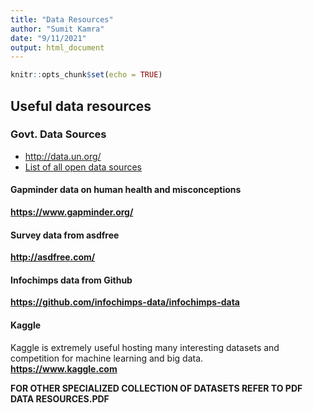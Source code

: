 ```yaml
---
title: "Data Resources"
author: "Sumit Kamra"
date: "9/11/2021"
output: html_document
---
```


```r
knitr::opts_chunk$set(echo = TRUE)
```

## Useful data resources

### Govt. Data Sources
* [http://data.un.org/](http://data.un.org/)
* [List of all open data sources](https://www.data.gov/open-gov/)

#### Gapminder data on human health and misconceptions
[**https://www.gapminder.org/**](https://www.gapminder.org/)

#### Survey data from asdfree
[**http://asdfree.com/**](http://asdfree.com/)

#### Infochimps data from Github
[**https://github.com/infochimps-data/infochimps-data**](https://github.com/infochimps-data/infochimps-data)

#### Kaggle 
Kaggle is extremely useful hosting many interesting datasets and competition
for machine learning and big data.  
[**https://www.kaggle.com**](https://www.kaggle.com)

**FOR OTHER SPECIALIZED COLLECTION OF DATASETS REFER TO PDF DATA RESOURCES.PDF**